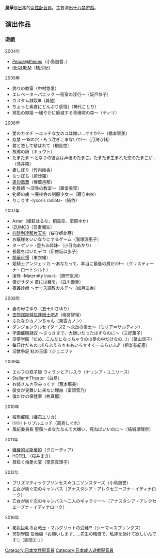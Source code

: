 {{Japanese|japanese=風華|kana=ふうか|romaji=Fūka}}
'''風華'''是[[日本|日本]]的[[女性|女性]][[配音員|配音員]]。主要演出[[十八禁遊戲|十八禁遊戲]]。

==演出作品==
===遊戲===
;2004年
*[[Peace@Pieces|Peace@Pieces]]（小島遊嘗、{{lang|ja|ぴよ}}）
*[[REQUIEM|REQUIEM]]（橘沙紀）

;2005年
*偽りの教室（中村悠里）
*エレベーターパニック ～密室の淫行～（坂戸恭子）
*カスタム隷奴III（其他）
*ちょっと素直にどんぶり感情]（神代ことり）
*冥色の隷姫 ～緩やかに廃滅する青珊瑚の森～（ティリ）

;2006年
*愛のカタチ ～エッチな女のコは嫌い…ですか?～（橋本智美）
*姦禁 ～18の穴・もう注ぎこまないで!～（月海沙緒）
*君と恋して結ばれて（桐島空）
*故郷の詩（キュウト）
*たまたま 〜となりの彼女は声優のたまご。たまたま生まれた恋のたまごが…（涌井南）
*妻しぼり（竹内姫香）
*なつぽち（綺沙羅）
*[[遙仰凰華|遙仰凰華]]（榛葉邑那）
*牝教師 ～淫辱の教室～（藤堂美雪）
*牝姫の虜 ～廃校舎の制服少女～（蔵守由衣）
*りこりす -lycoris radiata-（結依）

;2007年
*Aster（姫萩はるな、桐島空、栗原ゆか）
*[[IZUMO3|IZUMO3]]（吾妻彌生）
*[[何時到達那片天空|何時到達那片天空]]（桜守姫此芽）
*お嬢様をいいなりにするゲーム（鷲塚理恵子）
*ターゲット -堕ちる姉妹-（小日向あかり）
*長靴をはいたデコ（伊佐坂以歩子）
*[[桃華月憚|桃華月憚]]（東衣緒）
*姫騎士アンジェリカ 〜あなたって、本当に最低の屑だわ!〜（クリスティーナ・ロートシルト）
*凌母 -Maternity Insuit-（飾守皐月）
*僕がサダメ 君には翼を。（白川優華）
*夜姦診療 〜ナース調教カルテ〜（如月遥香）

;2008年
*妻の母さゆり（五十川さゆり）
*[[去問諾斯特拉達姆士吧♪|去問諾斯特拉達姆士吧♪]]（梅宮智瑠）
*ふたなりカノンちゃん（東雲カノン）
*ダンジョンクルセイダーズ2 〜永劫の楽土〜（ミリア＝サルディン）
*学園催眠隷奴 〜さっきまで、大嫌いだったはずなのに〜（三好薫子）
*淫夢学園「だめ…こんなになっちゃうのは夢の中だけなの…!」（葉山涼子）
*毎日けだものっ!!らぶえろ☆ももいろ☆すくーるらいふ♪（相楽有紀恵）
*淫獣争記 紅の王国（ジェニファ

;2009年
*エルフの双子姫 ウィランとアルスラ（ナリシア・ユニリース）
*[[Stellar☆Theater|Stellar☆Theater]]（白鳥）
*お姉さん☆孕みっくす（荒本那美）
*彼女が見舞いに来ない理由（富岡雪乃）
*僕だけの保健室（柊真那）

;2010年
*擬態催眠（姫石エリカ）
*HHH トリプルエッチ（高島しぐれ）
*風紀委員長 聖薇〜あなたなんて大嫌い、死ねばいいのに〜（結城瀬理奈）

;2011年
*[[穢翼的尤斯蒂婭|穢翼的尤斯蒂婭]]（クローディア）
*HOTEL.（桜井まき）
*目眩く侮愛の宴（栗原真理子）

;2012年
*プリズマティックプリンセス☆ユニゾンスターズ（小鳥遊誉）
*乙女が紡ぐ恋のキャンバス（アナスタシア・アレクセエーブナ・イディナローク）
*乙女が紡ぐ恋のキャンバス〜二人のギャラリー〜（アナスタシア・アレクセエーブナ・イディナローク）

;2016年
*褐色巨乳の女戦士・マルグリットの受難!?（シーマ＝スプリングス）
*冥刻學園 受胎編「お願いします……先生の精液で、私達を助けて欲しいんです!」（狭間エリ）

{{DEFAULTSORT:Fuka}}
[[Category:日本女性配音員|Category:日本女性配音員]]
[[Category:日本成人遊戲配音員|Category:日本成人遊戲配音員]]